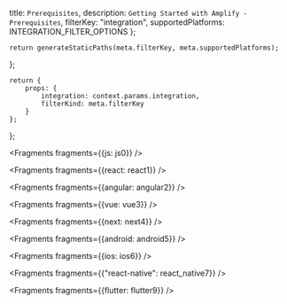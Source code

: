   title: `Prerequisites`,
  description: `Getting Started with Amplify - Prerequisites`,
  filterKey: "integration",
  supportedPlatforms: INTEGRATION_FILTER_OPTIONS
};
      


    return generateStaticPaths(meta.filterKey, meta.supportedPlatforms);
};

    return {
        props: {
            integration: context.params.integration,
            filterKind: meta.filterKey
        }
    };
};


<Fragments fragments={{js: js0}} />


<Fragments fragments={{react: react1}} />


<Fragments fragments={{angular: angular2}} />


<Fragments fragments={{vue: vue3}} />


<Fragments fragments={{next: next4}} />


<Fragments fragments={{android: android5}} />


<Fragments fragments={{ios: ios6}} />


  <Fragments fragments={{"react-native": react_native7}} />


<Fragments fragments={{flutter: flutter9}} />
